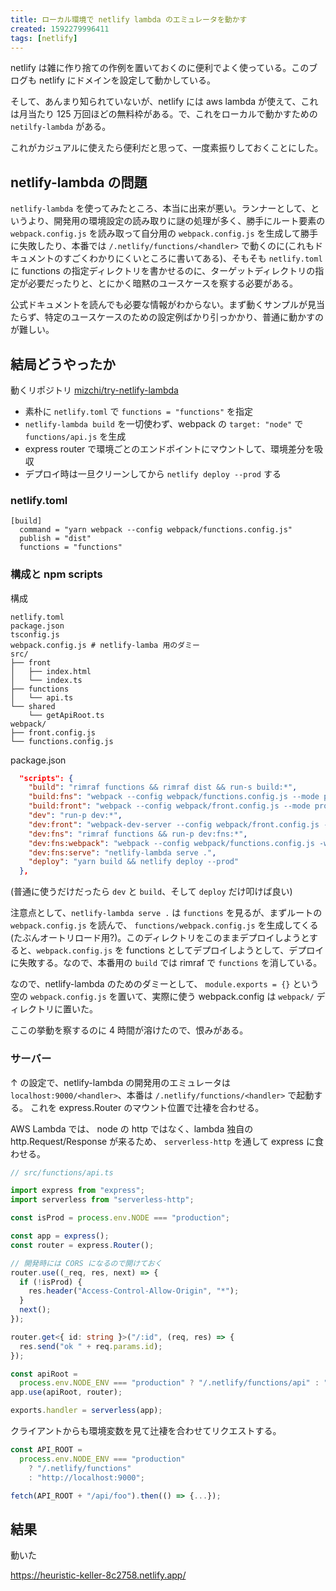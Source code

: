 ```yaml
---
title: ローカル環境で netlify lambda のエミュレータを動かす
created: 1592279996411
tags: [netlify]
---
```


netlify は雑に作り捨ての作例を置いておくのに便利でよく使っている。このブログも netlify にドメインを設定して動かしている。

そして、あんまり知られていないが、netlify には aws lambda が使えて、これは月当たり 125 万回ほどの無料枠がある。で、これをローカルで動かすための `netilfy-lambda` がある。

これがカジュアルに使えたら便利だと思って、一度素振りしておくことにした。

## netlify-lambda の問題

`netlify-lambda` を使ってみたところ、本当に出来が悪い。ランナーとして、というより、開発用の環境設定の読み取りに謎の処理が多く、勝手にルート要素の `webpack.config.js` を読み取って自分用の `webpack.config.js` を生成して勝手に失敗したり、本番では `/.netlify/functions/<handler>` で動くのに(これもドキュメントのすごくわかりにくいところに書いてある)、そもそも `netlify.toml` に functions の指定ディレクトリを書かせるのに、ターゲットディレクトリの指定が必要だったりと、とにかく暗黙のユースケースを察する必要がある。

公式ドキュメントを読んでも必要な情報がわからない。まず動くサンプルが見当たらず、特定のユースケースのための設定例ばかり引っかかり、普通に動かすのが難しい。

## 結局どうやったか

動くリポジトリ [mizchi/try-netlify-lambda](https://github.com/mizchi/try-netlify-lambda)

- 素朴に `netlify.toml` で `functions = "functions"` を指定
- `netlify-lambda build` を一切使わず、webpack の `target: "node"` で `functions/api.js` を生成
- express router で環境ごとのエンドポイントにマウントして、環境差分を吸収
- デプロイ時は一旦クリーンしてから `netlify deploy --prod` する

### netlify.toml

```
[build]
  command = "yarn webpack --config webpack/functions.config.js"
  publish = "dist"
  functions = "functions"
```

### 構成と npm scripts

構成

```
netlify.toml
package.json
tsconfig.js
webpack.config.js # netlify-lamba 用のダミー
src/
├── front
│   ├── index.html
│   └── index.ts
├── functions
│   └── api.ts
└── shared
    └── getApiRoot.ts
webpack/
├── front.config.js
└── functions.config.js
```

package.json

```json
  "scripts": {
    "build": "rimraf functions && rimraf dist && run-s build:*",
    "build:fns": "webpack --config webpack/functions.config.js --mode production",
    "build:front": "webpack --config webpack/front.config.js --mode production",
    "dev": "run-p dev:*",
    "dev:front": "webpack-dev-server --config webpack/front.config.js -w",
    "dev:fns": "rimraf functions && run-p dev:fns:*",
    "dev:fns:webpack": "webpack --config webpack/functions.config.js -w --mode development",
    "dev:fns:serve": "netlify-lambda serve .",
    "deploy": "yarn build && netlify deploy --prod"
  },
```

(普通に使うだけだったら `dev` と `build`、そして `deploy` だけ叩けば良い)

注意点として、`netlify-lambda serve .` は `functions` を見るが、まずルートの `webpack.config.js` を読んで、 `functions/webpack.config.js` を生成してくる(たぶんオートリロード用?)。このディレクトリをこのままデプロイしようとすると、`webpack.config.js` を functions としてデプロイしようとして、デプロイに失敗する。なので、本番用の `build` では rimraf で `functions` を消している。

なので、netlify-lambda のためのダミーとして、 `module.exports = {}` という空の `webpack.config.js` を置いて、実際に使う webpack.config は `webpack/` ディレクトリに置いた。

ここの挙動を察するのに 4 時間が溶けたので、恨みがある。

### サーバー

↑ の設定で、netlify-lambda の開発用のエミュレータは `localhost:9000/<handler>`、本番は `/.netlify/functions/<handler>` で起動する。
これを express.Router のマウント位置で辻褄を合わせる。

AWS Lambda では、 node の http ではなく、lambda 独自の http.Request/Response が来るため、 `serverless-http` を通して express に食わせる。

```ts
// src/functions/api.ts

import express from "express";
import serverless from "serverless-http";

const isProd = process.env.NODE === "production";

const app = express();
const router = express.Router();

// 開発時には CORS になるので開けておく
router.use((_req, res, next) => {
  if (!isProd) {
    res.header("Access-Control-Allow-Origin", "*");
  }
  next();
});

router.get<{ id: string }>("/:id", (req, res) => {
  res.send("ok " + req.params.id);
});

const apiRoot =
  process.env.NODE_ENV === "production" ? "/.netlify/functions/api" : "/api";
app.use(apiRoot, router);

exports.handler = serverless(app);
```

クライアントからも環境変数を見て辻褄を合わせてリクエストする。

```ts
const API_ROOT =
  process.env.NODE_ENV === "production"
    ? "/.netlify/functions"
    : "http://localhost:9000";

fetch(API_ROOT + "/api/foo").then(() => {...});
```

## 結果

動いた

https://heuristic-keller-8c2758.netlify.app/
